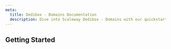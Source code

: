 ```yaml
---
meta:
  title: Dedibox - Domains Documentation
  description: Dive into Scaleway Dedibox - Domains with our quickstart guides, how-tos, tutorials and more.
---
```




<ProductHeader
   productName="Dedibox - Domains"
   productLogo="dedibox"
   description="Dedibox - Domains offers you the possibility of purchasing a domain name with or without web hosting."
   url="/dedibox-domains/quickstart"
   label="Domains Quickstart"
/>

## Getting Started



<Grid>
    <SummaryCard
        title="Quickstart"
        icon="rocket"
        description="Learn how to buy and manage a domain in a few steps."
        label="View Quickstart"
        url="/dedibox-domains/quickstart/"
    />
    <SummaryCard
        title="Concepts"
        icon="info"
        description="Core concepts that give you a better understanding of domains and their related services."
        label="View Concepts"
        url="/dedibox-domains/concepts/"
    />
    <SummaryCard
        title="How-tos"
        icon="help-circle-outline"
        description="Check our guides to buying and managing your domain and its features."
        label="View How-tos"
        url="/dedibox-domains/how-to/"
    />
</Grid>

<ClickableBanner
    productLogo="cli"
    title="Dedibox Domains API"
    description="Learn how to create and manage your domains through the API."
    url="https://console.online.net/en/api/"
    label="Go to Dedibox API"
/>

